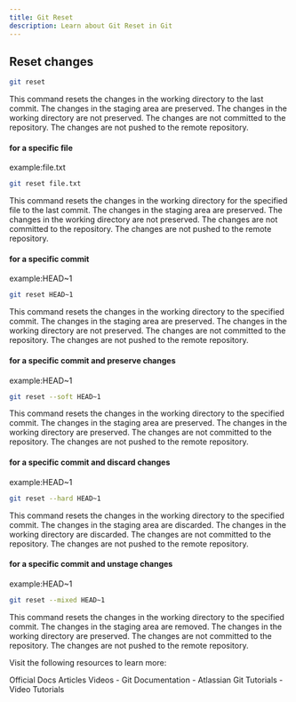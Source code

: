 ```yaml
---
title: Git Reset
description: Learn about Git Reset in Git
---
```


## Reset changes
```sh
git reset
```
This command resets the changes in the working directory to the last commit. The changes in the staging area are preserved. The changes in the working directory are not preserved. The changes are not committed to the repository. The changes are not pushed to the remote repository.

#### for a specific file
example:file.txt
```sh
git reset file.txt
```
This command resets the changes in the working directory for the specified file to the last commit. The changes in the staging area are preserved. The changes in the working directory are not preserved. The changes are not committed to the repository. The changes are not pushed to the remote repository.

#### for a specific commit
example:HEAD~1
```sh
git reset HEAD~1
```
This command resets the changes in the working directory to the specified commit. The changes in the staging area are preserved. The changes in the working directory are not preserved. The changes are not committed to the repository. The changes are not pushed to the remote repository.

#### for a specific commit and preserve changes
example:HEAD~1
```sh
git reset --soft HEAD~1
```
This command resets the changes in the working directory to the specified commit. The changes in the staging area are preserved. The changes in the working directory are preserved. The changes are not committed to the repository. The changes are not pushed to the remote repository.

#### for a specific commit and discard changes
example:HEAD~1
```sh
git reset --hard HEAD~1
```

This command resets the changes in the working directory to the specified commit. The changes in the staging area are discarded. The changes in the working directory are discarded. The changes are not committed to the repository. The changes are not pushed to the remote repository.

#### for a specific commit and unstage changes
example:HEAD~1
```sh
git reset --mixed HEAD~1
```
This command resets the changes in the working directory to the specified commit. The changes in the staging area are removed. The changes in the working directory are preserved. The changes are not committed to the repository. The changes are not pushed to the remote repository.

Visit the following resources to learn more:

<Tabs defaultValue="official">
<TabsList>
<TabsTrigger value="official">Official Docs</TabsTrigger>
<TabsTrigger value="article">Articles</TabsTrigger>
<TabsTrigger value="video">Videos</TabsTrigger>
</TabsList>

<TabsContent value="official">
- <Link href="https://git-scm.com/docs">Git Documentation</Link>
</TabsContent>
<TabsContent value="article">
- <Link href="https://www.atlassian.com/git/tutorials">Atlassian Git Tutorials</Link>
</TabsContent>
<TabsContent value="video">
- <Link href="https://www.youtube.com/results?search_query=git+git-reset+tutorial">Video Tutorials</Link>
</TabsContent>
</Tabs>

<Outlet path="4-git-advanced/recovery/git-reset" />
